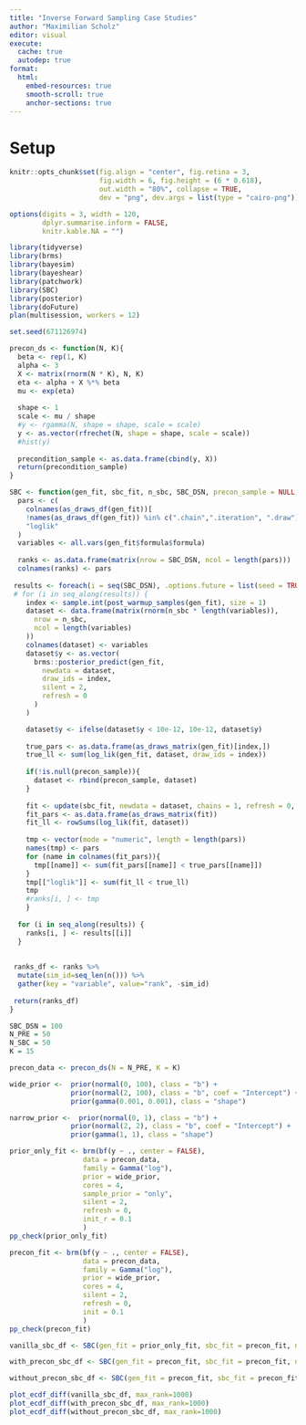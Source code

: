 ```yaml
---
title: "Inverse Forward Sampling Case Studies"
author: "Maximilian Scholz"
editor: visual
execute: 
  cache: true
  autodep: true
format:
  html:
    embed-resources: true
    smooth-scroll: true
    anchor-sections: true
---
```


# Setup

```r
knitr::opts_chunk$set(fig.align = "center", fig.retina = 3,
                      fig.width = 6, fig.height = (6 * 0.618),
                      out.width = "80%", collapse = TRUE,
                      dev = "png", dev.args = list(type = "cairo-png"))

options(digits = 3, width = 120,
        dplyr.summarise.inform = FALSE,
        knitr.kable.NA = "")
```

```r
library(tidyverse)
library(brms)
library(bayesim)
library(bayeshear)
library(patchwork)
library(SBC)
library(posterior)
library(doFuture)
plan(multisession, workers = 12)

set.seed(671126974)

```

```r
precon_ds <- function(N, K){
  beta <- rep(1, K)
  alpha <- 3
  X <- matrix(rnorm(N * K), N, K)
  eta <- alpha + X %*% beta
  mu <- exp(eta)
  
  shape <- 1
  scale <- mu / shape
  #y <- rgamma(N, shape = shape, scale = scale)
  y <- as.vector(rfrechet(N, shape = shape, scale = scale))
  #hist(y)
  
  precondition_sample <- as.data.frame(cbind(y, X))
  return(precondition_sample)
}

```

```r
SBC <- function(gen_fit, sbc_fit, n_sbc, SBC_DSN, precon_sample = NULL, ...){
  pars <- c(
    colnames(as_draws_df(gen_fit))[
    !names(as_draws_df(gen_fit)) %in% c(".chain",".iteration", ".draw")],
    "loglik"
  )
  variables <- all.vars(gen_fit$formula$formula)
  
  ranks <- as.data.frame(matrix(nrow = SBC_DSN, ncol = length(pars)))
  colnames(ranks) <- pars
  
 results <- foreach(i = seq(SBC_DSN), .options.future = list(seed = TRUE)) %dofuture% {
 # for (i in seq_along(results)) {
    index <- sample.int(post_warmup_samples(gen_fit), size = 1)
    dataset <- data.frame(matrix(rnorm(n_sbc * length(variables)),
      nrow = n_sbc,
      ncol = length(variables)
    ))
    colnames(dataset) <- variables
    dataset$y <- as.vector(
      brms::posterior_predict(gen_fit,
        newdata = dataset,
        draw_ids = index,
        silent = 2,
        refresh = 0
      )
    )

    dataset$y <- ifelse(dataset$y < 10e-12, 10e-12, dataset$y)
    
    true_pars <- as.data.frame(as_draws_matrix(gen_fit)[index,])
    true_ll <- sum(log_lik(gen_fit, dataset, draw_ids = index))
    
    if(!is.null(precon_sample)){
      dataset <- rbind(precon_sample, dataset)
    }
    
    fit <- update(sbc_fit, newdata = dataset, chains = 1, refresh = 0, silent = 2, init_r = 0.1)
    fit_pars <- as.data.frame(as_draws_matrix(fit))
    fit_ll <- rowSums(log_lik(fit, dataset))
    
    tmp <- vector(mode = "numeric", length = length(pars))
    names(tmp) <- pars
    for (name in colnames(fit_pars)){
      tmp[[name]] <- sum(fit_pars[[name]] < true_pars[[name]])
    }
    tmp[["loglik"]] <- sum(fit_ll < true_ll)
    tmp
    #ranks[i, ] <- tmp
    }
  
  for (i in seq_along(results)) {
    ranks[i, ] <- results[[i]]
  }
  
 
 ranks_df <- ranks %>%
  mutate(sim_id=seq_len(n())) %>%
  gather(key = "variable", value="rank", -sim_id)
 
 return(ranks_df)
}

```

```r
SBC_DSN = 100
N_PRE = 50
N_SBC = 50
K = 15

precon_data <- precon_ds(N = N_PRE, K = K)

wide_prior <-  prior(normal(0, 100), class = "b") +
               prior(normal(2, 100), class = "b", coef = "Intercept") +
               prior(gamma(0.001, 0.001), class = "shape")

narrow_prior <-  prior(normal(0, 1), class = "b") +
               prior(normal(2, 2), class = "b", coef = "Intercept") +
               prior(gamma(1, 1), class = "shape")

prior_only_fit <- brm(bf(y ~ ., center = FALSE), 
                  data = precon_data,
                  family = Gamma("log"),
                  prior = wide_prior,
                  cores = 4,
                  sample_prior = "only",
                  silent = 2,
                  refresh = 0,
                  init_r = 0.1
                  )
pp_check(prior_only_fit)

precon_fit <- brm(bf(y ~ ., center = FALSE), 
                  data = precon_data,
                  family = Gamma("log"),
                  prior = wide_prior,
                  cores = 4,
                  silent = 2,
                  refresh = 0,
                  init = 0.1
                  )
pp_check(precon_fit)

vanilla_sbc_df <- SBC(gen_fit = prior_only_fit, sbc_fit = precon_fit, n_sbc = N_SBC, SBC_DSN = SBC_DSN)

with_precon_sbc_df <- SBC(gen_fit = precon_fit, sbc_fit = precon_fit, n_sbc = N_SBC, SBC_DSN = SBC_DSN, precon_sample = precon_data)

without_precon_sbc_df <- SBC(gen_fit = precon_fit, sbc_fit = precon_fit, n_sbc = N_SBC, SBC_DSN = SBC_DSN)

plot_ecdf_diff(vanilla_sbc_df, max_rank=1000)
plot_ecdf_diff(with_precon_sbc_df, max_rank=1000)
plot_ecdf_diff(without_precon_sbc_df, max_rank=1000)
```
